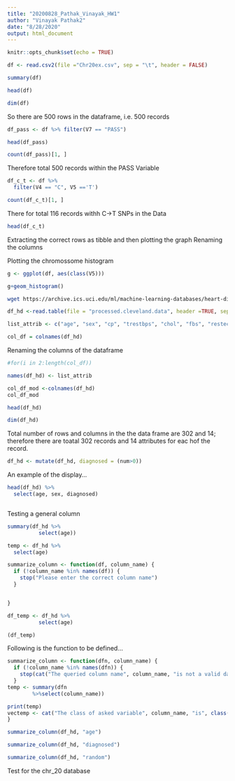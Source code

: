 ```yaml
---
title: "20200828_Pathak_Vinayak_HW1"
author: "Vinayak Pathak2"
date: "8/28/2020"
output: html_document
---
```


```r
knitr::opts_chunk$set(echo = TRUE)
```




```r
df <- read.csv2(file ="Chr20ex.csv", sep = "\t", header = FALSE)
```

```r
summary(df)
```

```r
head(df)
```

```r
dim(df)
```

So there are 500 rows in the dataframe, i.e. 500 records
```r
df_pass <- df %>% filter(V7 == "PASS")
```

```r
head(df_pass)
```

```r
count(df_pass)[1, ]
```
Therefore total 500 records within the PASS Variable
```r
df_c_t <- df %>% 
  filter(V4 == "C", V5 =='T')
```

```r
count(df_c_t)[1, ]
```
There for total 116 records withh C->T SNPs in the Data
```r
head(df_c_t)
```
Extracting the correct rows as tibble and then plotting the graph
Renaming the columns


Plotting the chromossome histogram
```r
g <- ggplot(df, aes(class(V5)))

```


```r
g+geom_histogram()
```


```bash
wget https://archive.ics.uci.edu/ml/machine-learning-databases/heart-disease/processed.cleveland.data
```
```r
df_hd <-read.table(file = "processed.cleveland.data", header =TRUE, sep =",")
```


```r
list_attrib <- c("age", "sex", "cp", "trestbps", "chol", "fbs", "restecg", "thalach", "exang", "oldpeak", "slope", "ca", "thal", "num")
```

```r
col_df = colnames(df_hd)
```

Renaming the columns of the dataframe

```r
#for(i in 2:length(col_df))

names(df_hd) <- list_attrib

```

```r
col_df_mod <-colnames(df_hd)
col_df_mod
```

```r

head(df_hd)
```

```r
dim(df_hd)
```

Total number of rows and columns in the the data frame are 302 and 14; therefore there are toatal 302 records and 14 attributes for eac hof the record.
```r
df_hd <- mutate(df_hd, diagnosed = (num>0))
```
An example of the display...
```r
head(df_hd) %>%
  select(age, sex, diagnosed)
```
```r
```

Testing a general column
```r
summary(df_hd %>%
          select(age))
```
```r
temp <- df_hd %>%
  select(age)
```

```r
summarize_column <- function(df, column_name) {
  if (!column_name %in% names(df)) {
    stop("Please enter the correct column name")
  }


}
```
```r
df_temp <- df_hd %>%
          select(age)
```
```r
(df_temp)
```
Following is the function to be defined...
```r
summarize_column <- function(dfn, column_name) {
  if (!column_name %in% names(dfn)) {
    stop(cat("The queried column name", column_name, "is not a valid dataframe attribute please enter the correct column name"))
  }
temp <- summary(dfn 
        %>%select(column_name))

print(temp)
vectemp <- cat("The class of asked variable", column_name, "is", class(dfn[[column_name]]))
}
```
```r
summarize_column(df_hd, "age")

```
```r
summarize_column(df_hd, "diagnosed")

```
```r
summarize_column(df_hd, "random")

```
Test for the chr_20 database



